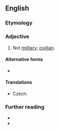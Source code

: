 ==English==

===Etymology===
{{prefix|en|non|military}}

===Adjective===
{{en-adj|-}}

# Not [[military]]; [[civilian]].

====Alternative forms====
* {{l|en|non-military}}

====Translations====
{{trans-top|not military; civilian}}
* Czech: {{t|cs|nevojenský}}
{{trans-mid}}
{{trans-bottom}}

===Further reading===
* {{R:OneLook}}
* {{R:GNV|nonmilitary, non-military}}